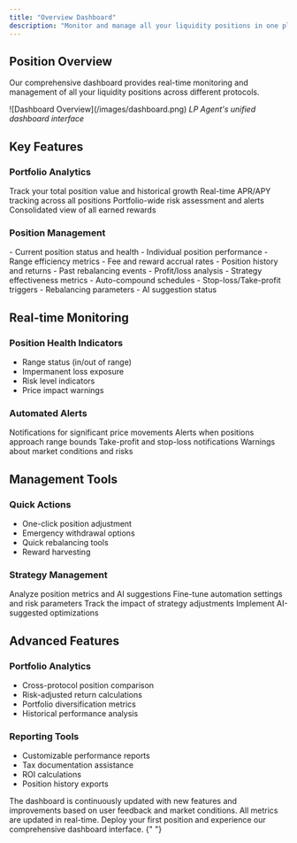 ```yaml
---
title: "Overview Dashboard"
description: "Monitor and manage all your liquidity positions in one place"
---
```


## Position Overview

Our comprehensive dashboard provides real-time monitoring and management of all your liquidity positions across different protocols.

<Frame>
  ![Dashboard Overview](/images/dashboard.png)
  <em>LP Agent's unified dashboard interface</em>
</Frame>

## Key Features

### Portfolio Analytics

<CardGroup cols={2}>
  <Card title="Total Value Locked" icon="vault">
    Track your total position value and historical growth
  </Card>
  <Card title="Performance Metrics" icon="chart-line">
    Real-time APR/APY tracking across all positions
  </Card>
  <Card title="Risk Analysis" icon="shield">
    Portfolio-wide risk assessment and alerts
  </Card>
  <Card title="Reward Tracking" icon="gift">
    Consolidated view of all earned rewards
  </Card>
</CardGroup>

### Position Management

<AccordionGroup>
  <Accordion title="Active Positions">
    - Current position status and health
    - Individual position performance
    - Range efficiency metrics
    - Fee and reward accrual rates
  </Accordion>
  
  <Accordion title="Historical Performance">
    - Position history and returns
    - Past rebalancing events
    - Profit/loss analysis
    - Strategy effectiveness metrics
  </Accordion>

  <Accordion title="Automation Status">
    - Auto-compound schedules
    - Stop-loss/Take-profit triggers
    - Rebalancing parameters
    - AI suggestion status
  </Accordion>
</AccordionGroup>

## Real-time Monitoring

### Position Health Indicators

- Range status (in/out of range)
- Impermanent loss exposure
- Risk level indicators
- Price impact warnings

### Automated Alerts

<CardGroup cols={2}>
  <Card title="Price Alerts" icon="bell">
    Notifications for significant price movements
  </Card>
  <Card title="Range Alerts" icon="arrows-left-right">
    Alerts when positions approach range bounds
  </Card>
  <Card title="Profit Alerts" icon="money-bill">
    Take-profit and stop-loss notifications
  </Card>
  <Card title="Risk Alerts" icon="triangle-exclamation">
    Warnings about market conditions and risks
  </Card>
</CardGroup>

## Management Tools

### Quick Actions

- One-click position adjustment
- Emergency withdrawal options
- Quick rebalancing tools
- Reward harvesting

### Strategy Management

<Steps>
  <Step title="Review Performance">
    Analyze position metrics and AI suggestions
  </Step>
  <Step title="Adjust Parameters">
    Fine-tune automation settings and risk parameters
  </Step>
  <Step title="Monitor Changes">Track the impact of strategy adjustments</Step>
  <Step title="Optimize">Implement AI-suggested optimizations</Step>
</Steps>

## Advanced Features

### Portfolio Analytics

- Cross-protocol position comparison
- Risk-adjusted return calculations
- Portfolio diversification metrics
- Historical performance analysis

### Reporting Tools

- Customizable performance reports
- Tax documentation assistance
- ROI calculations
- Position history exports

<Note>
  The dashboard is continuously updated with new features and improvements based
  on user feedback and market conditions. All metrics are updated in real-time.
</Note>

<Card title="Get Started" icon="rocket" href="/quickstart">
  Deploy your first position and experience our comprehensive dashboard
  interface.
</Card>{" "}

